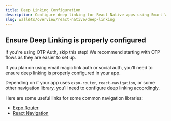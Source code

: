 ```yaml
---
title: Deep Linking Configuration
description: Configure deep linking for React Native apps using Smart Wallets
slug: wallets/overview/react-native/deep-linking
---
```


## Ensure Deep Linking is properly configured

<Tip>
  If you're using OTP Auth, skip this step! We recommend starting with OTP flows
  as they are easier to set up.
</Tip>

If you plan on using email magic link auth or social auth, you'll need to ensure deep linking is properly configured in your app.

Depending on if your app uses `expo-router`, `react-navigation`, or some other navigation library, you'll need to configure deep linking accordingly.

Here are some useful links for some common navigation libraries:

- [Expo Router](https://docs.expo.dev/linking/into-your-app/)
- [React Navigation](https://reactnavigation.org/docs/deep-linking/)